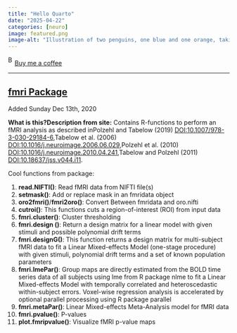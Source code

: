 ```yaml
---
title: "Hello Quarto"
date: "2025-04-22"
categories: [neuro]
image: featured.png
image-alt: "Illustration of two penguins, one blue and one orange, taking a selfie with a selfie stick. The moon in the background looks like the Quarto logo."
---
```



<link href="https://fonts.googleapis.com/css?family=Cookie" rel="stylesheet"><a class="bmc-button" target="_blank" href="https://www.buymeacoffee.com/JoscelinRocha">![Buy me a coffee](https://cdn.buymeacoffee.com/buttons/bmc-new-btn-logo.svg){alt="Buy me a coffee" width="15" height="21"}Buy me a coffee</a>

------------------------------------------------------------------------


## [fmri Package](https://cran.r-project.org/web/packages/fmri/fmri.pdf)

Added Sunday Dec 13th, 2020

**What is this?****Description from site:** Contains R-functions to perform an fMRI
analysis as described inPolzehl and Tabelow (2019) <DOI:10.1007/978-3-030-29184-6>,Tabelow et al. (2006) <DOI:10.1016/j.neuroimage.2006.06.029>,Polzehl et al. (2010) <DOI:10.1016/j.neuroimage.2010.04.241>,Tabelow and Polzehl (2011) <DOI:10.18637/jss.v044.i11>.

Cool functions from package:

1.  **read.NIFTI()**: Read fMRI data from NIFTI file(s)
2.  **setmask()**: Add or replace mask in an fmridata object
3.  **oro2fmri()**/**fmri2oro()**: Convert Between fmridata and
    oro.nifti
4.  **cutroi()**: This functions cuts a region-of-interest (ROI) from
    input data
5.  **fmri.cluster()**: Cluster thresholding
6.  **fmri.design ()**: Return a design matrix for a linear model with
    given stimuli and possible polynomial drift terms
7.  **fmri.designG()**: This function returns a design matrix for
    multi-subject fMRI data to fit a Linear Mixed-effects Model
    (one-stage procedure) with given stimuli, polynomial drift terms and
    a set of known population parameters
8.  **fmri.lmePar()**: Group maps are directly estimated from the BOLD
    time series data of all subjects using lme from R package nlme to
    fit a Linear Mixed-effects Model with temporally correlated and
    heteroscedastic within-subject errors. Voxel-wise regression
    analysis is accelerated by optional parallel processing using R
    package parallel
9.  **fmri.metaPar()**: Linear Mixed-effects Meta-Analysis model for
    fMRI data
10. **fmri.pvalue()**: P-values
11. **plot.fmripvalue()**: Visualize fMRI p-value maps